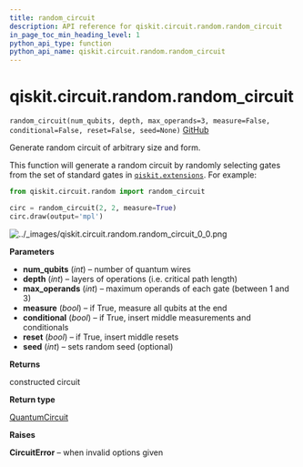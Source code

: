```yaml
---
title: random_circuit
description: API reference for qiskit.circuit.random.random_circuit
in_page_toc_min_heading_level: 1
python_api_type: function
python_api_name: qiskit.circuit.random.random_circuit
---
```


# qiskit.circuit.random.random\_circuit

<span id="qiskit.circuit.random.random_circuit" />

`random_circuit(num_qubits, depth, max_operands=3, measure=False, conditional=False, reset=False, seed=None)` [GitHub](https://github.com/qiskit/qiskit/tree/stable/0.19/qiskit/circuit/random/utils.py "view source code")

Generate random circuit of arbitrary size and form.

This function will generate a random circuit by randomly selecting gates from the set of standard gates in [`qiskit.extensions`](extensions#module-qiskit.extensions "qiskit.extensions"). For example:

```python
from qiskit.circuit.random import random_circuit

circ = random_circuit(2, 2, measure=True)
circ.draw(output='mpl')
```

![../\_images/qiskit.circuit.random.random\_circuit\_0\_0.png](/images/api/qiskit/0.33/qiskit.circuit.random.random_circuit_0_0.png)

**Parameters**

*   **num\_qubits** (*int*) – number of quantum wires
*   **depth** (*int*) – layers of operations (i.e. critical path length)
*   **max\_operands** (*int*) – maximum operands of each gate (between 1 and 3)
*   **measure** (*bool*) – if True, measure all qubits at the end
*   **conditional** (*bool*) – if True, insert middle measurements and conditionals
*   **reset** (*bool*) – if True, insert middle resets
*   **seed** (*int*) – sets random seed (optional)

**Returns**

constructed circuit

**Return type**

[QuantumCircuit](qiskit.circuit.QuantumCircuit "qiskit.circuit.QuantumCircuit")

**Raises**

**CircuitError** – when invalid options given

